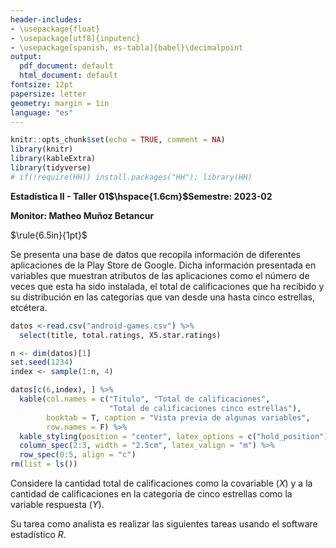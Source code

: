 ```yaml
---
header-includes:
- \usepackage{float}
- \usepackage[utf8]{inputenc}
- \usepackage[spanish, es-tabla]{babel}\decimalpoint
output:
  pdf_document: default
  html_document: default
fontsize: 12pt
papersize: letter
geometry: margin = 1in
language: "es"
---
```


```r
knitr::opts_chunk$set(echo = TRUE, comment = NA)
library(knitr)
library(kableExtra)
library(tidyverse)
# if(!require(HH)) install.packages("HH"); library(HH)
```

**Estadística II - Taller 01$\hspace{1.6cm}$Semestre: 2023-02**

**Monitor: Matheo Muñoz Betancur**

$\rule{6.5in}{1pt}$

Se presenta una base de datos que recopila información de diferentes 
aplicaciones de la Play Store de Google. Dicha información presentada en 
variables que muestran atributos de las aplicaciones como el número de veces que esta ha sido instalada, el total de calificaciones que ha recibido y su 
distribución en las categorías que van desde una hasta cinco estrellas, 
etcétera.

```r
datos <-read.csv("android-games.csv") %>%
  select(title, total.ratings, X5.star.ratings)

n <- dim(datos)[1]
set.seed(1234)
index <- sample(1:n, 4)

datos[c(6,index), ] %>%
  kable(col.names = c("Titulo", "Total de calificaciones",
                      "Total de calificaciones cinco estrellas"),
        booktab = T, caption = "Vista previa de algunas variables",
        row.names = F) %>%
  kable_styling(position = "center", latex_options = c("hold_position")) %>%
  column_spec(2:3, width = "2.5cm", latex_valign = "m") %>%
  row_spec(0:5, align = "c")
rm(list = ls())
```


Considere la cantidad total de calificaciones como la covariable ($X$) y a la cantidad de calificaciones en la categoría de cinco estrellas como la variable respuesta ($Y$).

Su tarea como analista es realizar las siguientes tareas usando el software
estadístico $R$.

```{=tex}
\begin{enumerate}
\item Realice la lectura de la base de datos, posteriormente filtre para solo quedarse con aquellas observaciones que tengan menos de 4121627 calificaciones totales y pertenezcan a la categoría de juegos de acción, seleccione solo la covariable y la variable respuesta. Finalmente guarde dichas observaciones en una nueva base de datos.
\item Elabore un gráfico de dispersión de los datos, luego de esto analícelo.
\item Escriba la ecuación del modelo de regresión, junto con sus supuestos. Ajuste un modelo de regresión lineal simple y añada la recta de regresión a 
la gráfica generada anteriormente. 
\item Realice una interpretación del parámetro $\beta_0$, ¿qué unidades tiene? Determine si este es significativo usando $\alpha = 0.05$ y si tiene
sentido en el contexto de los datos.
\item Repita el proceso anteriormente enunciado con el parámetro $\beta_1$.
\item Calcule un intervalo de confianza del 95\% para ambos parámetros del modelo. Antes de calcularlo responda, ¿dichos intervalos deberían contener al cero?
\end{enumerate}
```

